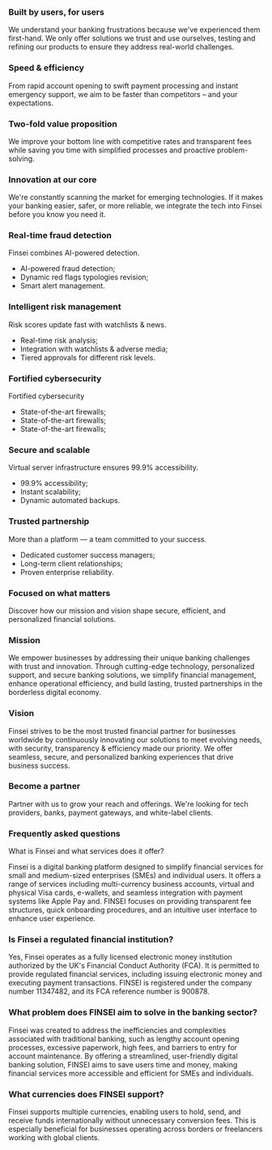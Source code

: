 ### Built by users, for users

We understand your banking frustrations because we've experienced them first-hand. We only offer solutions we trust and use ourselves, testing and refining our products to ensure they address real-world challenges.

### Speed & efficiency

From rapid account opening to swift payment processing and instant emergency support, we aim to be faster than competitors – and your expectations.

### Two-fold value proposition

We improve your bottom line with competitive rates and transparent fees while saving you time with simplified processes and proactive problem-solving.

### Innovation at our core

We're constantly scanning the market for emerging technologies. If it makes your banking easier, safer, or more reliable, we integrate the tech into Finsei before you know you need it.

### Real-time fraud detection

Finsei combines AI-powered detection.

- AI-powered fraud detection;
- Dynamic red flags typologies revision;
- Smart alert management.

### Intelligent risk management

Risk scores update fast with watchlists & news.

- Real-time risk analysis;
- Integration with watchlists & adverse media;
- Tiered approvals for different risk levels.

### Fortified cybersecurity

Fortified cybersecurity

- State-of-the-art firewalls;
- State-of-the-art firewalls;
- State-of-the-art firewalls;

### Secure and scalable

Virtual server infrastructure ensures 99.9% accessibility.

- 99.9% accessibility;
- Instant scalability;
- Dynamic automated backups.

### Trusted partnership

More than a platform — a team committed to your success.

- Dedicated customer success managers;
- Long-term client relationships;
- Proven enterprise reliability.

### Focused on what matters

Discover how our mission and vision shape secure, efficient, and personalized financial solutions.

### Mission

We empower businesses by addressing their unique banking challenges with trust and innovation. Through cutting-edge technology, personalized support, and secure banking solutions, we simplify financial management, enhance operational efficiency, and build lasting, trusted partnerships in the borderless digital economy.

### Vision

Finsei strives to be the most trusted financial partner for businesses worldwide by continuously innovating our solutions to meet evolving needs, with security, transparency & efficiency made our priority. We offer seamless, secure, and personalized banking experiences that drive business success.

### Become a partner

Partner with us to grow your reach and offerings. We're looking for tech providers, banks, payment gateways, and white-label clients.

### Frequently asked questions

What is Finsei and what services does it offer?

Finsei is a digital banking platform designed to simplify financial services for small and medium-sized enterprises (SMEs) and individual users. It offers a range of services including multi-currency business accounts, virtual and physical Visa cards, e-wallets, and seamless integration with payment systems like Apple Pay and. FINSEI focuses on providing transparent fee structures, quick onboarding procedures, and an intuitive user interface to enhance user experience.

### Is Finsei a regulated financial institution?

Yes, Finsei operates as a fully licensed electronic money institution authorized by the UK's Financial Conduct Authority (FCA). It is permitted to provide regulated financial services, including issuing electronic money and executing payment transactions. FINSEI is registered under the company number 11347482, and its FCA reference number is 900878.

### What problem does FINSEI aim to solve in the banking sector?

Finsei was created to address the inefficiencies and complexities associated with traditional banking, such as lengthy account opening processes, excessive paperwork, high fees, and barriers to entry for account maintenance. By offering a streamlined, user-friendly digital banking solution, FINSEI aims to save users time and money, making financial services more accessible and efficient for SMEs and individuals.

### What currencies does FINSEI support?

Finsei supports multiple currencies, enabling users to hold, send, and receive funds internationally without unnecessary conversion fees. This is especially beneficial for businesses operating across borders or freelancers working with global clients.